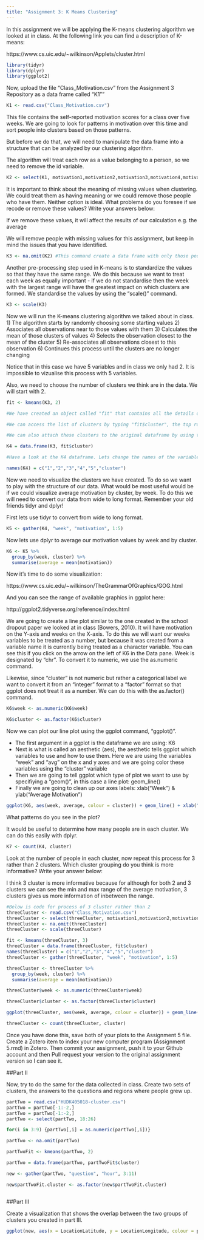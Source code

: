 ```yaml
---
title: "Assignment 3: K Means Clustering"
---
```


In this assignment we will be applying the K-means clustering algorithm we looked at in class. At the following link you can find a description of K-means:

https://www.cs.uic.edu/~wilkinson/Applets/cluster.html


```r
library(tidyr)
library(dplyr)
library(ggplot2)
```

Now, upload the file "Class_Motivation.csv" from the Assignment 3 Repository as a data frame called "K1""
```r

K1 <- read.csv("Class_Motivation.csv")

```

This file contains the self-reported motivation scores for a class over five weeks. We are going to look for patterns in motivation over this time and sort people into clusters based on those patterns.

But before we do that, we will need to manipulate the data frame into a structure that can be analyzed by our clustering algorithm.

The algorithm will treat each row as a value belonging to a person, so we need to remove the id variable.

```r

K2 <- select(K1, motivation1,motivation2,motivation3,motivation4,motivation5 )

```

It is important to think about the meaning of missing values when clustering. We could treat them as having meaning or we could remove those people who have them. Neither option is ideal. What problems do you foresee if we recode or remove these values? Write your answers below:

If we remove these values, it will affect the results of our calculation e.g. the average




We will remove people with missing values for this assignment, but keep in mind the issues that you have identified.


```r

K3 <- na.omit(K2) #This command create a data frame with only those people with no missing values. It "omits" all rows with missing values, also known as a "listwise deletion". EG - It runs down the list deleting rows as it goes.

```

Another pre-processing step used in K-means is to standardize the values so that they have the same range. We do this because we want to treat each week as equally important - if we do not standardise then the week with the largest range will have the greatest impact on which clusters are formed. We standardise the values by using the "scale()" command.

```r

K3 <- scale(K3)

```


Now we will run the K-means clustering algorithm we talked about in class. 
1) The algorithm starts by randomly choosing some starting values 
2) Associates all observations near to those values with them
3) Calculates the mean of those clusters of values
4) Selects the observation closest to the mean of the cluster
5) Re-associates all observations closest to this observation
6) Continues this process until the clusters are no longer changing

Notice that in this case we have 5 variables and in class we only had 2. It is impossible to vizualise this process with 5 variables.

Also, we need to choose the number of clusters we think are in the data. We will start with 2.

```r

fit <- kmeans(K3, 2)

#We have created an object called "fit" that contains all the details of our clustering including which observations belong to each cluster.

#We can access the list of clusters by typing "fit$cluster", the top row corresponds to the original order the rows were in. Notice we have deleted some rows.

#We can also attach these clusters to the original dataframe by using the "data.frame" command to create a new data frame called K4.

K4 = data.frame(K3, fit$cluster)

#Have a look at the K4 dataframe. Lets change the names of the variables to make it more convenient with the names() command.

names(K4) = c("1","2","3","4","5","cluster")


```

Now we need to visualize the clusters we have created. To do so we want to play with the structure of our data. What would be most useful would be if we could visualize average motivation by cluster, by week. To do this we will need to convert our data from wide to long format. Remember your old friends tidyr and dplyr!

First lets use tidyr to convert from wide to long format.
```r

K5 <- gather(K4, "week", "motivation", 1:5)
```

Now lets use dplyr to average our motivation values by week and by cluster.

```r

K6 <- K5 %>% 
  group_by(week, cluster) %>% 
  summarise(average = mean(motivation))

```

Now it's time to do some visualization: 

https://www.cs.uic.edu/~wilkinson/TheGrammarOfGraphics/GOG.html

And you can see the range of available graphics in ggplot here:

http://ggplot2.tidyverse.org/reference/index.html

We are going to create a line plot similar to the one created in the school dropout paper we looked at in class (Bowers, 2010). It will have motivation on the Y-axis and weeks on the X-axis. To do this we will want our weeks variables to be treated as a number, but because it was created from a variable name it is currently being treated as a character variable. You can see this if you click on the arrow on the left of K6 in the Data pane. Week is designated by "chr". To convert it to numeric, we use the as.numeric command. 

Likewise, since "cluster" is not numeric but rather a categorical label we want to convert it from an "integer" format to a "factor" format so that ggplot does not treat it as a number. We can do this with the as.factor() command.

```r

K6$week <- as.numeric(K6$week)

K6$cluster <- as.factor(K6$cluster)

```

Now we can plot our line plot using the ggplot command, "ggplot()".

- The first argument in a ggplot is the dataframe we are using: K6
- Next is what is called an aesthetic (aes), the aesthetic tells ggplot which variables to use and how to use them. Here we are using the variables "week" and "avg" on the x and y axes and we are going color these variables using the "cluster" variable
- Then we are going to tell ggplot which type of plot we want to use by specifiying a "geom()", in this case a line plot: geom_line()
- Finally we are going to clean up our axes labels: xlab("Week") & ylab("Average Motivation")

```r

ggplot(K6, aes(week, average, colour = cluster)) + geom_line() + xlab("Week") + ylab("Average Motivation")

```

What patterns do you see in the plot?

It would be useful to determine how many people are in each cluster. We can do this easily with dplyr.

```r
K7 <- count(K4, cluster)
```

Look at the number of people in each cluster, now repeat this process for 3 rather than 2 clusters. Which cluster grouping do you think is more informative? Write your answer below:

I think 3 cluster is more informative because for although for both 2 and 3 clusters we can see the min and max range of the average motivation, 3 clusters gives us more information of inbetween the range.

```r



#Below is code for process of 3 cluster rather than 2 
threeCluster <- read.csv("Class_Motivation.csv")
threeCluster <- select(threeCluster, motivation1,motivation2,motivation3,motivation4,motivation5 )
threeCluster <- na.omit(threeCluster)
threeCluster <- scale(threeCluster)

fit <- kmeans(threeCluster, 3)
threeCluster = data.frame(threeCluster, fit$cluster)
names(threeCluster) = c("1","2","3","4","5","cluster")
threeCluster <- gather(threeCluster, "week", "motivation", 1:5)

threeCluster <- threeCluster %>% 
  group_by(week, cluster) %>% 
  summarise(average = mean(motivation))

threeCluster$week <- as.numeric(threeCluster$week)

threeCluster$cluster <- as.factor(threeCluster$cluster)

ggplot(threeCluster, aes(week, average, colour = cluster)) + geom_line() + xlab("Week") + ylab("Average Motivation")

threeCluster <- count(threeCluster, cluster)

```


Once you have done this, save both of your plots to the Assignment 5 file. Create a Zotero item to index your new computer program (Assignment 5.rmd) in Zotero. Then commit your assignment, push it to your Github account and then Pull request your version to the original assignment version so I can see it.



##Part II

Now, try to do the same for the data collected in class. Create two sets of clusters, the answers to the questions and regions where people grew up. 

```r

partTwo = read.csv("HUDK405018-cluster.csv")
partTwo = partTwo[-1:-2,]
partTwo = partTwo[-1:-2,]
partTwo <- select(partTwo, 18:26)

for(i in 3:9) {partTwo[,i] = as.numeric(partTwo[,i])}

partTwo <- na.omit(partTwo)

partTwoFit <- kmeans(partTwo, 2)

partTwo = data.frame(partTwo, partTwoFit$cluster)

new <- gather(partTwo, "question", "hour", 3:11)

new$partTwoFit.cluster <- as.factor(new$partTwoFit.cluster)


```
```r


```
##Part III

Create a visualization that shows the overlap between the two groups of clusters you created in part III.

```r

ggplot(new, aes(x = LocationLatitude, y = LocationLongitude, colour = partTwoFit.cluster)) + geom_point() + xlab("Longitude") + ylab("Latitude")


```


